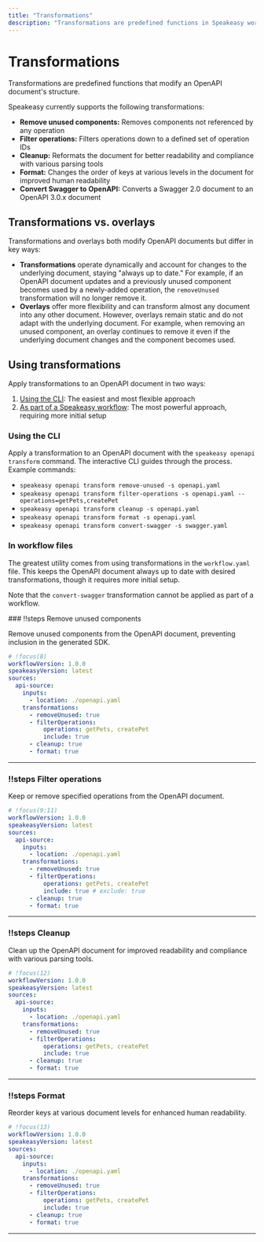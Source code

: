 ```yaml
---
title: "Transformations"
description: "Transformations are predefined functions in Speakeasy workflow that can be applied to an OpenAPI document to change its structure."
---
```



# Transformations

Transformations are predefined functions that modify an OpenAPI document's structure.

Speakeasy currently supports the following transformations:

- **Remove unused components:** Removes components not referenced by any operation
- **Filter operations:** Filters operations down to a defined set of operation IDs
- **Cleanup:** Reformats the document for better readability and compliance with various parsing tools
- **Format:** Changes the order of keys at various levels in the document for improved human readability
- **Convert Swagger to OpenAPI:** Converts a Swagger 2.0 document to an OpenAPI 3.0.x document

## Transformations vs. overlays

Transformations and overlays both modify OpenAPI documents but differ in key ways:

- **Transformations** operate dynamically and account for changes to the underlying document, staying "always up to date." For example,
if an OpenAPI document updates and a previously unused component becomes used by a newly-added operation, the `removeUnused` transformation will no longer remove it.
- **Overlays** offer more flexibility and can transform almost any document into any other document. However, overlays remain static and do not adapt with the underlying document.
For example, when removing an unused component, an overlay continues to remove it even if the underlying document changes and the component becomes used.


## Using transformations

Apply transformations to an OpenAPI document in two ways:

1. [Using the CLI](#using-the-cli): The easiest and most flexible approach
2. [As part of a Speakeasy workflow](#in-workflow-files): The most powerful approach, requiring more initial setup

### Using the CLI

Apply a transformation to an OpenAPI document with the `speakeasy openapi transform` command. The interactive CLI guides through the process. Example commands:

- `speakeasy openapi transform remove-unused -s openapi.yaml`
- `speakeasy openapi transform filter-operations -s openapi.yaml --operations=getPets,createPet`
- `speakeasy openapi transform cleanup -s openapi.yaml`
- `speakeasy openapi transform format -s openapi.yaml`
- `speakeasy openapi transform convert-swagger -s swagger.yaml`

### In workflow files

The greatest utility comes from using transformations in the `workflow.yaml` file. This keeps the OpenAPI document always up to date with desired transformations, though it requires more initial setup.

Note that the `convert-swagger` transformation cannot be applied as part of a workflow.

<Spotlight>
### !!steps Remove unused components

Remove unused components from the OpenAPI document, preventing inclusion in the generated SDK.

```yaml ! workflow.yaml
# !focus(8)
workflowVersion: 1.0.0
speakeasyVersion: latest
sources:
  api-source:
    inputs:
      - location: ./openapi.yaml
    transformations:
      - removeUnused: true
      - filterOperations:
          operations: getPets, createPet
          include: true
      - cleanup: true
      - format: true
```

---
### !!steps Filter operations

Keep or remove specified operations from the OpenAPI document.

```yaml ! workflow.yaml
# !focus(9:11)
workflowVersion: 1.0.0
speakeasyVersion: latest
sources:
  api-source:
    inputs:
      - location: ./openapi.yaml
    transformations:
      - removeUnused: true
      - filterOperations:
          operations: getPets, createPet
          include: true # exclude: true
      - cleanup: true
      - format: true
```

---
### !!steps Cleanup

Clean up the OpenAPI document for improved readability and compliance with various parsing tools.

```yaml ! workflow.yaml
# !focus(12)
workflowVersion: 1.0.0
speakeasyVersion: latest
sources:
  api-source:
    inputs:
      - location: ./openapi.yaml
    transformations:
      - removeUnused: true
      - filterOperations:
          operations: getPets, createPet
          include: true
      - cleanup: true
      - format: true
```

---
### !!steps Format

Reorder keys at various document levels for enhanced human readability.

```yaml ! workflow.yaml
# !focus(13)
workflowVersion: 1.0.0
speakeasyVersion: latest
sources:
  api-source:
    inputs:
      - location: ./openapi.yaml
    transformations:
      - removeUnused: true
      - filterOperations:
          operations: getPets, createPet
          include: true
      - cleanup: true
      - format: true
```

---

</Spotlight>
